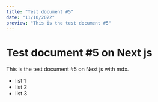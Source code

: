 ```yaml
---
title: "Test document #5"
date: "11/10/2022"
preview: "This is the test document #5"
---
```


# Test document #5 on Next js

This is the test document #5 on Next js with mdx.

* list 1
* list 2
* list 3
